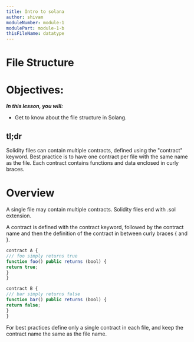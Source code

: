 ```yaml
---
title: Intro to solana
author: shivam
moduleNumber: module-1
modulePart: module-1-b
thisFileName: datatype
---
```


# File Structure

# Objectives:

*************************In this lesson, you will:*************************

- Get to know about the file structure in Solang.

## tl;dr

Solidity files can contain multiple contracts, defined using the "contract" keyword. Best practice is to have one contract per file with the same name as the file. Each contract contains functions and data enclosed in curly braces.

# Overview

A single file may contain multiple contracts. Solidity files end with .sol extension.

A contract is defined with the contract keyword, followed by the contract name and then the definition of the contract in between curly braces { and }.

```jsx
contract A {
/// foo simply returns true
function foo() public returns (bool) {
return true;
}
}

contract B {
/// bar simply returns false
function bar() public returns (bool) {
return false;
}
}
```

For best practices define only a single contract in each file, and keep the contract name the same as the file name.